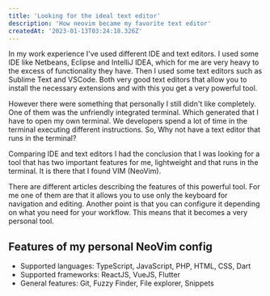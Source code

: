 ```yaml
---
title: 'Looking for the ideal text editor'
description: 'How neovim became my favorite text editor'
createdAt: '2023-01-13T03:24:18.326Z'
---
```


In my work experience I've used different IDE and text editors. I used some IDE like Netbeans, Eclipse and IntelliJ IDEA, which for me are very heavy to the excess of functionality they have. Then I used some text editors such as Sublime Text and VSCode. Both very good text editors that allow you to install the necessary extensions and with this you get a very powerful tool.

However there were something that personally I still didn't like completely. One of them was the unfriendly integrated terminal. Which generated that I have to open my own terminal. We developers spend a lot of time in the terminal executing different instructions. So, Why not have a text editor that runs in the terminal?

Comparing IDE and text editors I had the conclusion that I was looking for a tool that has two important features for me, lightweight and that runs in the terminal. It is there that I found VIM (NeoVim).

There are different articles describing the features of this powerful tool. For me one of them are that it allows you to use only the keyboard for navigation and editing. Another point is that you can configure it depending on what you need for your workflow. This means that it becomes a very personal tool.

## Features of my personal NeoVim config

- Supported languages: TypeScript, JavaScript, PHP, HTML, CSS, Dart
- Supported frameworks: ReactJS, VueJS, Flutter
- General features: Git, Fuzzy Finder, File explorer, Snippets
